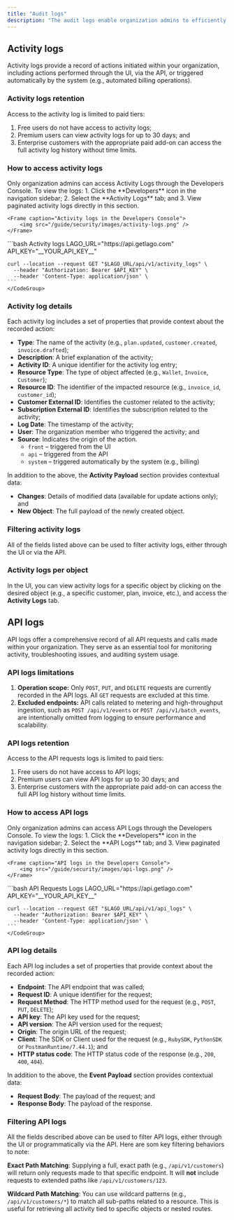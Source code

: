 ```yaml
---
title: "Audit logs"
description: "The audit logs enable organization admins to efficiently track member activity, providing detailed records of who performed each action, what was done, and when it occurred."
---
```


## Activity logs
Activity logs provide a record of actions initiated within your organization, including actions performed through the UI, via the API, or triggered automatically by the system (e.g., automated billing operations).


### Activity logs retention
Access to the activity log is limited to paid tiers:
1. Free users do not have access to activity logs;
2. Premium users can view activity logs for up to 30 days; and
3. Enterprise customers with the appropriate paid add-on can access the full activity log history without time limits.


### How to access activity logs
<Tabs>
  <Tab title="Dashboard">
    Only organization admins can access Activity Logs through the Developers Console.
    To view the logs:
    1. Click the **Developers** icon in the navigation sidebar;
    2. Select the **Activity Logs** tab; and
    3. View paginated activity logs directly in this section.

    <Frame caption="Activity logs in the Developers Console">
        <img src="/guide/security/images/activity-logs.png" />
    </Frame>
  </Tab>
  <Tab title="API">
    <CodeGroup>
    ```bash Activity logs
    LAGO_URL="https://api.getlago.com"
    API_KEY="__YOUR_API_KEY__"

    curl --location --request GET "$LAGO_URL/api/v1/activity_logs" \
      --header "Authorization: Bearer $API_KEY" \
      --header 'Content-Type: application/json' \
    ```
    </CodeGroup>
  </Tab>
</Tabs>


### Activity log details
Each activity log includes a set of properties that provide context about the recorded action:

- **Type**: The name of the activity (e.g., `plan.updated`, `customer.created`, `invoice.drafted`);
- **Description**: A brief explanation of the activity;
- **Activity ID**: A unique identifier for the activity log entry;
- **Resource Type**: The type of object affected (e.g., `Wallet`, `Invoice`, `Customer`);
- **Resource ID**: The identifier of the impacted resource (e.g., `invoice_id`, `customer_id`);
- **Customer External ID**: Identifies the customer related to the activity;
- **Subscription External ID**: Identifies the subscription related to the activity;
- **Log Date**: The timestamp of the activity;
- **User**: The organization member who triggered the activity; and
- **Source**: Indicates the origin of the action.
  - `front` – triggered from the UI
  - `api` – triggered from the API
  - `system` – triggered automatically by the system (e.g., billing)

In addition to the above, the **Activity Payload** section provides contextual data:
- **Changes**: Details of modified data (available for update actions only); and
- **New Object**: The full payload of the newly created object.

### Filtering activity logs
All of the fields listed above can be used to filter activity logs, either through the UI or via the API.

### Activity logs per object
In the UI, you can view activity logs for a specific object by clicking on the desired object (e.g., a specific customer, plan, invoice, etc.), and access the **Activity Logs** tab.



## API logs
API logs offer a comprehensive record of all API requests and calls made within your organization. They serve as an essential tool for monitoring activity, troubleshooting issues, and auditing system usage.

### API logs limitations
1. **Operation scope:** Only `POST`, `PUT`, and `DELETE` requests are currently recorded in the API logs. All `GET` requests are excluded at this time.
2. **Excluded endpoints:** API calls related to metering and high-throughput ingestion, such as `POST /api/v1/events` or `POST /api/v1/batch_events`, are intentionally omitted from logging to ensure performance and scalability.

### API logs retention
Access to the API requests logs is limited to paid tiers:
1. Free users do not have access to API logs;
2. Premium users can view API logs for up to 30 days; and
3. Enterprise customers with the appropriate paid add-on can access the full API log history without time limits.

### How to access API logs
<Tabs>
  <Tab title="Dashboard">
    Only organization admins can access API Logs through the Developers Console.
    To view the logs:
    1. Click the **Developers** icon in the navigation sidebar;
    2. Select the **API Logs** tab; and
    3. View paginated activity logs directly in this section.

    <Frame caption="API logs in the Developers Console">
        <img src="/guide/security/images/api-logs.png" />
    </Frame>
  </Tab>
  <Tab title="API">
    <CodeGroup>
    ```bash API Requests Logs
    LAGO_URL="https://api.getlago.com"
    API_KEY="__YOUR_API_KEY__"

    curl --location --request GET "$LAGO_URL/api/v1/api_logs" \
      --header "Authorization: Bearer $API_KEY" \
      --header 'Content-Type: application/json' \
    ```
    </CodeGroup>
  </Tab>
</Tabs>


### API log details
Each API log includes a set of properties that provide context about the recorded action:

- **Endpoint**: The API endpoint that was called;
- **Request ID**: A unique identifier for the request;
- **Request Method**: The HTTP method used for the request (e.g., `POST`, `PUT`, `DELETE`);
- **API key**: The API key used for the request;
- **API version**: The API version used for the request;
- **Origin**: The origin URL of the request;
- **Client**: The SDK or Client used for the request (e.g., `RubySDK`, `PythonSDK` or `PostmanRuntime/7.44.1`); and
- **HTTP status code**: The HTTP status code of the response (e.g., `200`, `400`, `404`).

In addition to the above, the **Event Payload** section provides contextual data:
- **Request Body**: The payload of the request; and
- **Response Body**: The payload of the response.



### Filtering API logs
All the fields described above can be used to filter API logs, either through the UI or programmatically via the API. Here are som key filtering behaviors to note:

**Exact Path Matching**: Supplying a full, exact path (e.g., `/api/v1/customers`) will return only requests made to that specific endpoint. It will **not** include requests to extended paths like `/api/v1/customers/123`.

**Wildcard Path Matching**: You can use wildcard patterns (e.g., `/api/v1/customers/*`) to match all sub-paths related to a resource. This is useful for retrieving all activity tied to specific objects or nested routes.